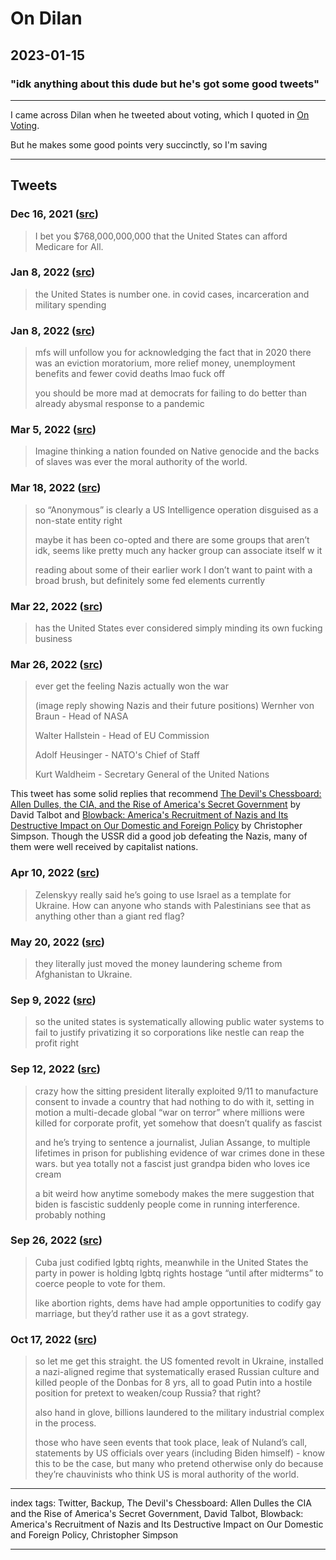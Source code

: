 # On Dilan

## 2023-01-15

### "idk anything about this dude but he's got some good tweets"

---

I came across Dilan when he tweeted about voting, which I quoted in [On Voting](/posts/on-voting).

But he makes some good points very succinctly, so I'm saving 

---

## Tweets

### Dec 16, 2021 ([src](https://twitter.com/dilanpcook/status/1471353127278288911))

> I bet you $768,000,000,000 that the United States can afford Medicare for All.

### Jan 8, 2022 ([src](https://twitter.com/dilanpcook/status/1479730215077040132))

> the United States is number one. in covid cases, incarceration and military spending

### Jan 8, 2022 ([src](https://twitter.com/dilanpcook/status/1479718670888697856))

> mfs will unfollow you for acknowledging the fact that in 2020 there was an eviction moratorium, more relief money, unemployment benefits and fewer covid deaths lmao fuck off
>
> you should be more mad at democrats for failing to do better than already abysmal response to a pandemic

### Mar 5, 2022 ([src](https://twitter.com/dilanpcook/status/1500295973498593283))

> Imagine thinking a nation founded on Native genocide and the backs of slaves was ever the moral authority of the world.

### Mar 18, 2022 ([src](https://twitter.com/dilanpcook/status/1504732673213800449))

> so “Anonymous” is clearly a US Intelligence operation disguised as a non-state entity right
>
> maybe it has been co-opted and there are some groups that aren’t idk, seems like pretty much any hacker group can associate itself w it
>
> reading about some of their earlier work I don’t want to paint with a broad brush, but definitely some fed elements currently

### Mar 22, 2022 ([src](https://twitter.com/dilanpcook/status/1506285223948001289))

> has the United States ever considered simply minding its own fucking business

### Mar 26, 2022 ([src](https://twitter.com/dilanpcook/status/1507633882799042560))

> ever get the feeling Nazis actually won the war
>
> (image reply showing Nazis and their future positions)
> Wernher von Braun - Head of NASA
>
> Walter Hallstein - Head of EU Commission
>
> Adolf Heusinger - NATO's Chief of Staff
>
> Kurt Waldheim - Secretary General of the United Nations

This tweet has some solid replies that recommend [The Devil's Chessboard: Allen Dulles, the CIA, and the Rise of America's Secret Government](https://www.goodreads.com/book/show/24723229-the-devil-s-chessboard) by David Talbot and [Blowback: America's Recruitment of Nazis and Its Destructive Impact on Our Domestic and Foreign Policy](https://www.goodreads.com/book/show/22309161-blowback) by Christopher Simpson. Though the USSR did a good job defeating the Nazis, many of them were well received by capitalist nations.

### Apr 10, 2022 ([src](https://twitter.com/dilanpcook/status/1513157143314108417))

> Zelenskyy really said he’s going to use Israel as a template for Ukraine. How can anyone who stands with Palestinians see that as anything other than a giant red flag?

### May 20, 2022 ([src](https://twitter.com/dilanpcook/status/1527707896867237888))

> they literally just moved the money laundering scheme from Afghanistan to Ukraine.

### Sep 9, 2022 ([src](https://twitter.com/dilanpcook/status/1568350619223859201))

> so the united states is systematically allowing public water systems to fail to justify privatizing it so corporations like nestle can reap the profit right

### Sep 12, 2022 ([src](https://twitter.com/dilanpcook/status/1569391630792409088))

> crazy how the sitting president literally exploited 9/11 to manufacture consent to invade a country that had nothing to do with it, setting in motion a multi-decade global “war on terror” where millions were killed for corporate profit, yet somehow that doesn’t qualify as fascist
>
> and he’s trying to sentence a journalist, Julian Assange, to multiple lifetimes in prison for publishing evidence of war crimes done in these wars. but yea totally not a fascist just grandpa biden who loves ice cream
>
> a bit weird how anytime somebody makes the mere suggestion that biden is fascistic suddenly people come in running interference. probably nothing

### Sep 26, 2022 ([src](https://twitter.com/dilanpcook/status/1574412743758606336))

> Cuba just codified lgbtq rights, meanwhile in the United States the party in power is holding lgbtq rights hostage “until after midterms” to coerce people to vote for them.
>
> like abortion rights, dems have had ample opportunities to codify gay marriage, but they’d rather use it as a govt strategy.

### Oct 17, 2022 ([src](https://twitter.com/dilanpcook/status/1582148606751956992))

> so let me get this straight. the US fomented revolt in Ukraine, installed a nazi-aligned regime that systematically erased Russian culture and killed people of the Donbas for 8 yrs, all to goad Putin into a hostile position for pretext to weaken/coup Russia? that right?
>
> also hand in glove, billions laundered to the military industrial complex in the process.
>
> those who have seen events that took place, leak of Nuland’s call, statements by US officials over years (including Biden himself) - know this to be the case, but many who pretend otherwise only do because they’re chauvinists who think US is moral authority of the world.

---

index tags: Twitter, Backup, The Devil's Chessboard: Allen Dulles the CIA and the Rise of America's Secret Government, David Talbot, Blowback: America's Recruitment of Nazis and Its Destructive Impact on Our Domestic and Foreign Policy, Christopher Simpson

---
